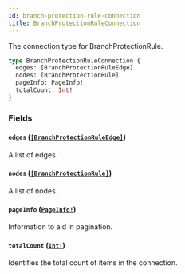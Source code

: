 ```yaml
---
id: branch-protection-rule-connection
title: BranchProtectionRuleConnection
---
```


The connection type for BranchProtectionRule.

```graphql
type BranchProtectionRuleConnection {
  edges: [BranchProtectionRuleEdge]
  nodes: [BranchProtectionRule]
  pageInfo: PageInfo!
  totalCount: Int!
}
```

### Fields

#### `edges` ([`[BranchProtectionRuleEdge]`](/docs/api/objects/branch-protection-rule-edge))

A list of edges.

#### `nodes` ([`[BranchProtectionRule]`](/docs/api/objects/branch-protection-rule))

A list of nodes.

#### `pageInfo` ([`PageInfo!`](/docs/api/objects/page-info))

Information to aid in pagination.

#### `totalCount` ([`Int!`](/docs/api/scalars/int))

Identifies the total count of items in the connection.
